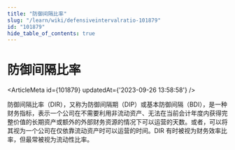 ```yaml
---
title: "防御间隔比率"
slug: "/learn/wiki/defensiveintervalratio-101879"
id: "101879"
hide_table_of_contents: true
---
```



# 防御间隔比率

<ArticleMeta id={101879} updatedAt={'2023-09-26 13:58:58'} />
<div className='border-solid border-b border-t-0 my-4 border-[var(--ifm-color-gray-300)]' />

防御间隔比率（DIR），又称为防御间隔期（DIP）或基本防御间隔（BDI），是一种财务指标，表示一个公司在不需要利用非流动资产、无法在当前会计年度内获得完整价值的长期资产或额外的外部财务资源的情况下可以运营的天数。或者，可以将其视为一个公司在仅依靠流动资产时可以运营的时间。DIR 有时被视为财务效率比率，但最常被视为流动性比率。

